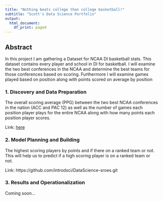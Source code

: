 ```yaml
---
title: "Nothing beats college than college basketball!"
subtitle: "Scott's Data Science Portfolio" 
output:
  html_document:
    df_print: paged
---
```


## Abstract

In this project I am gathering a Dataset for NCAA DI basketball stats. This dataset contains every player and school in DI for basketball. I will examine the two best conferences in the NCAA and determine the best teams for those conferences based on scoring. Furthermore I will examine games played based on position along with points scored on average by position


### 1. Discovery and Data Preparation

The overall scoring average (PPG) between the two best NCAA conferences in the nation (ACC and PAC 12) as well as the number of games each position player plays for the entire NCAA along with how many points each position player scores.

Link: [here](./deliverable1.html)

### 2. Model Planning and Building

The highest scoring players by points and if there on a ranked team or not. This will help us to predict if a high scoring player is on a ranked team or not.

Link: https://github.com/introdsci/DataScience-sroes.git

### 3. Results and Operationalization 

Coming soon...